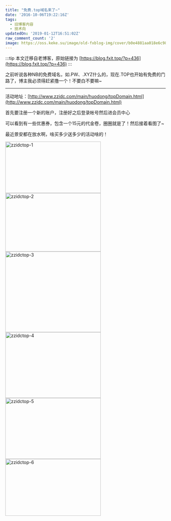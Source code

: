 ```yaml
---
title: "免费.top域名来了~"
date: '2016-10-06T19:22:16Z'
tags:
  - 旧博客内容
  - 技术向
updatedOn: '2019-01-12T16:51:02Z'
raw_comment_count: '2'
image: https://oss.keke.su/image/old-fxblog-img/cover/b0e4881aa018e6c9800dff6cc99b2460.jpg
---
```


:::tip
本文迁移自老博客，原始链接为 [https://blog.fxit.top/?p=436](https://blog.fxit.top/?p=436)
:::

之前听说各种NB的免费域名，如.PW、.XYZ什么的，现在.TOP也开始有免费的门路了，博主我必须得赶紧撸一个！不要白不要嘛~

<hr />

活动地址：[http://www.zzidc.com/main/huodong/topDomain.html](http://www.zzidc.com/main/huodong/topDomain.html)

首先要注册一个新的账户，注册好之后登录帐号然后进会员中心

可以看到有一些优惠券，包含一个15元的代金卷，圈圈就是了！然后接着看图了~

最近景安都在放水啊，啥买多少送多少的活动啥的！

<img  src="https://oss.keke.su/image/old-fxblog-img/9b89924db759d26824126bfe17aac851.jpg" alt="zzidctop-1" width="300" height="162" />

<img  src="https://oss.keke.su/image/old-fxblog-img/86cd0a1b1a72ca7ea87f3a70fe57f4b7.jpg" alt="zzidctop-2" width="300" height="184" />

<img  src="https://oss.keke.su/image/old-fxblog-img/7e58819e918ececc38dd3fa430f39bfe.jpg" alt="zzidctop-3" width="300" height="254" />

<img  src="https://oss.keke.su/image/old-fxblog-img/8797efb9b98480446075dc1a70316bc6.jpg" alt="zzidctop-4" width="300" height="207" />

<img  src="https://oss.keke.su/image/old-fxblog-img/f7d5f187be4b2e68f8331cf030ee14af.jpg" alt="zzidctop-5" width="300" height="192" />

<img  src="https://oss.keke.su/image/old-fxblog-img/adc976180906d1693bcba4cb2c524d78.jpg" alt="zzidctop-6" width="300" height="179" />
